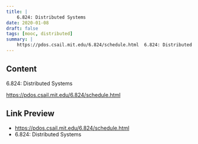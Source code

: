 ```yaml
---
title: |
    6.824: Distributed Systems
date: 2020-01-08
draft: false
tags: [mooc, distributed]
summary: |
    https://pdos.csail.mit.edu/6.824/schedule.html  6.824: Distributed Systems
---
```


## Content

6.824: Distributed Systems

https://pdos.csail.mit.edu/6.824/schedule.html

## Link Preview

- https://pdos.csail.mit.edu/6.824/schedule.html
- 6.824: Distributed Systems
